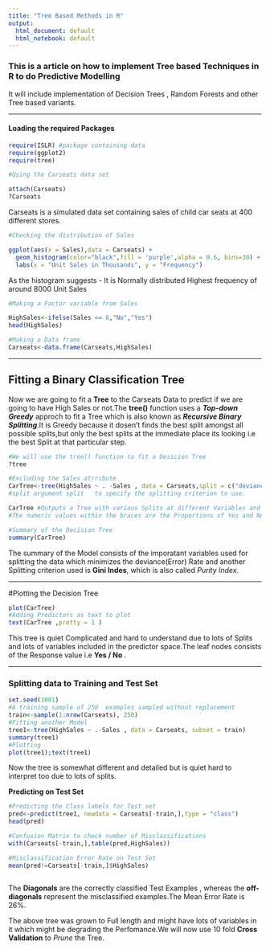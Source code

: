 ```yaml
---
title: "Tree Based Methods in R"
output:
  html_document: default
  html_notebook: default
---
```





### This is a article on how to implement Tree based Techniques in R to do Predictive Modelling
 
It will include implementation of Decision Trees ,  Random Forests and other Tree based variants.



-----------



#### Loading the required Packages

```r

require(ISLR) #package containing data
require(ggplot2)
require(tree)

#Using the Carseats data set 

attach(Carseats)
?Carseats


```


Carseats is a simulated data set containing sales of child car seats at 400 different stores.


```r
#Checking the distribution of Sales

ggplot(aes(x = Sales),data = Carseats) + 
  geom_histogram(color="black",fill = 'purple',alpha = 0.6, bins=30) + 
  labs(x = "Unit Sales in Thousands", y = "Frequency")


```
As the histogram suggests - It is Normally distributed
Highest frequency of around 8000 Unit Sales


```r

#Making a Factor variable from Sales

HighSales<-ifelse(Sales <= 8,"No","Yes")
head(HighSales)

#Making a Data frame
Carseats<-data.frame(Carseats,HighSales)


```


----------




## Fitting a Binary Classification Tree


Now we are going to fit a __Tree__ to the Carseats Data to predict if we are going to have High Sales or not.The __tree()__ function uses a *__Top-down Greedy__* approch to fit a Tree which is also known as *__Recursive Binary Splitting__*.It is Greedy because it dosen't finds the best split amongst all possible splits,but only the best splits at the immediate place its looking i.e the best Split at that particular step.

```r
#We will use the tree() function to fit a Desicion Tree
?tree

#Excluding the Sales atrribute
CarTree<-tree(HighSales ~ . -Sales , data = Carseats,split = c("deviance","gini"))
#split argument split	to specify the splitting criterion to use.

CarTree #Outputs a Tree with various Splits at different Variables and Response at Terminals Nodes
#The numeric values within the braces are the Proportions of Yes and No for each split.

#Summary of the Decision Tree
summary(CarTree)


```

The summary of the Model consists of the imporatant variables used for splitting the data which minimizes the deviance(Error) Rate and another Splitting criterion used is __Gini Indes__, which is also called *Purity Index*.


---------------



#Plotting the Decision Tree


```r
plot(CarTree)
#Adding Predictors as text to plot
text(CarTree ,pretty = 1 )

```

This tree is quiet Complicated and hard to understand due to lots of Splits and lots of variables included in the predictor space.The leaf nodes consists of the Response value i.e __Yes / No __.


---------------


### Splitting data to Training and Test Set


```r
set.seed(1001)
#A training sample of 250  examples sampled without replacement
train<-sample(1:nrow(Carseats), 250)
#Fitting another Model
tree1<-tree(HighSales ~ .-Sales , data = Carseats, subset = train)
summary(tree1)
#Plotting
plot(tree1);text(tree1)

```
Now the tree is somewhat different and detailed but is quiet hard to interpret too due to lots of splits.


__Predicting on Test Set__


```r
#Predicting the Class labels for Test set
pred<-predict(tree1, newdata = Carseats[-train,],type = "class")
head(pred)

#Confusion Matrix to check number of Misclassifications
with(Carseats[-train,],table(pred,HighSales))

#Misclassification Error Rate on Test Set
mean(pred!=Carseats[-train,]$HighSales)



```
The __Diagonals__ are the correctly classified Test Examples , whereas the __off-diagonals__ represent the misclassified examples.The Mean Error Rate is $\text{26%}$.


The above tree was grown to Full length and might have lots of variables in it which might be degrading the Perfomance.We will now use 10 fold __Cross Validation__ to *Prune* the Tree.